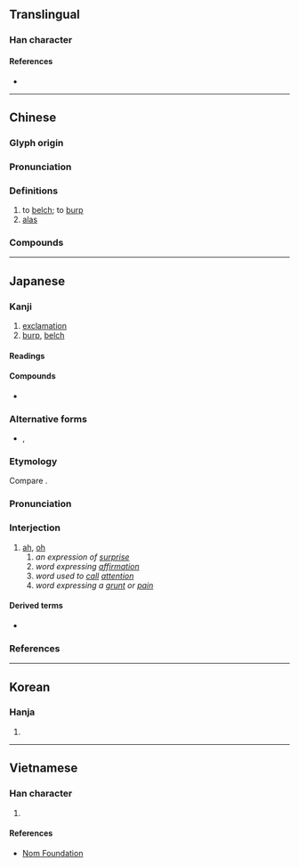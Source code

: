 {{character info}}
==Translingual==

===Han character===
{{Han char|rn=30|rad=口|as=13|sn=16|four=60036|canj=RYTP|ids=⿰口意}}

====References====
* {{Han ref|kx=0210.080|dkj=04381|dj=0432.310|hdz=10694.010|uh=566B|ud=22123|bh=BEB3|bd=48819}}

----

==Chinese==
{{zh-forms}}

===Glyph origin===
{{Han etym}}

===Pronunciation===
{{zh-pron
|m=yī,yì
|m-s=
|dg=
|c=ji1
|c-t=
|g=
|h=pfs=
|j=
|mb=
|md=
|mn=
|mn-t=
|w=
|x=
|mc=y
|oc=y
|cat=v,intj
}}

{{attention|yue|Cantonese pronunciations aai3, ngaai3 need to be split or verified}}
===Definitions===
{{zh-hanzi}}

# to [[belch]]; to [[burp]]
# [[alas]] {{gloss|expressing regret or surprise}}

===Compounds===
{{zh-der|噫氣|噫嗚|噫嘻|噫吁戲|梁鴻五噫|憑噫}}

{{zh-cat|Phrasebook}}

----

==Japanese==

===Kanji===
{{ja-kanji|grade=|rs=口13}}

# [[exclamation]]
# [[burp]], [[belch]]

====Readings====
{{ja-readings
|goon=い, え
|kanon=あい, い
<!--|on=おく-->
|kun=ああ-, おくび-
}}

====Compounds====
* {{ja-r|五噫|ごい}}

===Alternative forms===
{{ja-kanjitab|ああ|yomi=k}}
* {{ja-l|あゝ}}, {{ja-l|嗚呼}}

===Etymology===
Compare {{cog|en|ah}}.

===Pronunciation===
{{ja-pron|y=k|ああ|acc=1|acc_ref=DJR}}

===Interjection===
{{ja-pos|interjection|ああ|アー}}

# [[ah]], [[oh]]
## ''an expression of [[surprise]]''
## ''word expressing [[affirm]]ation''
## ''word used to [[call]] [[attention]]''
## ''word expressing a [[grunt]] or [[pain]]''

====Derived terms====
* {{ja-r|噫 無情|ああ むじょう|caps=1}}

===References===
<references/>

----

==Korean==

===Hanja===
{{ko-hanja|hangeul=[[희]], [[애]]}}

# {{rfdef|ko|sort=口13}}

----

==Vietnamese==

===Han character===
{{vi-hantu|[[y]]|rs=口13}}

# {{rfdef|vi|sort=口13}}

====References====
* [http://nomfoundation.org/common/nom_details.php?codepoint=566b Nom Foundation]